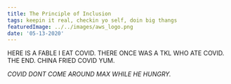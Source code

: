 ```yaml
---
title: The Principle of Inclusion
tags: keepin it real, checkin yo self, doin big thangs
featuredImage: ../../images/aws_logo.png
date: '05-13-2020'
---
```

HERE IS A FABLE I EAT COVID. THERE ONCE WAS A TKL WHO ATE COVID. THE END. CHINA FRIED COVID YUM.

_COVID DONT COME AROUND MAX WHILE HE HUNGRY._
